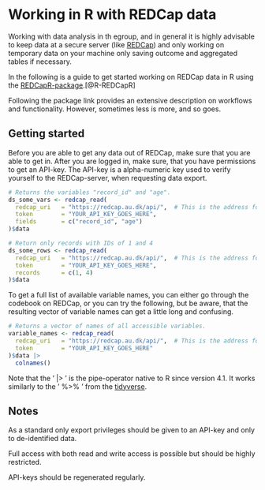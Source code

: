 # Working in R with REDCap data {#workflow}

Working with data analysis in th egroup, and in general it is highly advisable to keep data at a secure server (like [REDCap](redcap.rm.dk)) and only working on temporary data on your machine only saving outcome and aggregated tables if necessary.

In the following is a guide to get started working on REDCap data in R using the [REDCapR-package](https://ouhscbbmc.github.io/REDCapR/).[@R-REDCapR]

Following the package link provides an extensive description on workflows and functionality. However, sometimes less is more, and so goes.

## Getting started

Before you are able to get any data out of REDCap, make sure that you are able to get in. After you are logged in, make sure, that you have permissions to get an API-key. The API-key is a alpha-numeric key used to verify yourself to the REDCap-server, when requesting data export.

```r
# Returns the variables "record_id" and "age".
ds_some_vars <- redcap_read(
  redcap_uri   = "https://redcap.au.dk/api/",  # This is the address for projects at the AU-server
  token        = "YOUR_API_KEY_GOES_HERE",
  fields       = c("record_id", "age")
)$data 

# Return only records with IDs of 1 and 4
ds_some_rows <- redcap_read(
  redcap_uri   = "https://redcap.au.dk/api/",  # This is the address for projects at the AU-server
  token        = "YOUR_API_KEY_GOES_HERE",
  records      = c(1, 4)
)$data
```

To get a full list of available variable names, you can either go through the codebook on REDCap, or you can try the following, but be aware, that the resulting vector of variable names can get a little long and confusing.

```r
# Returns a vector of names of all accessible variables.
variable_names <- redcap_read(
  redcap_uri   = "https://redcap.au.dk/api/",  # This is the address for projects at the AU-server
  token        = "YOUR_API_KEY_GOES_HERE"
)$data |> 
  colnames()
```

Note that the ' |> ' is the pipe-operator native to R since version 4.1. It works similarly to the ' %>% ' from the [tidyverse](https://tidyverse.tidyverse.org).

## Notes

As a standard only export privileges should be given to an API-key and only to de-identified data. 

Full access with both read and write access is possible but should be highly restricted. 

API-keys should be regenerated regularly.
